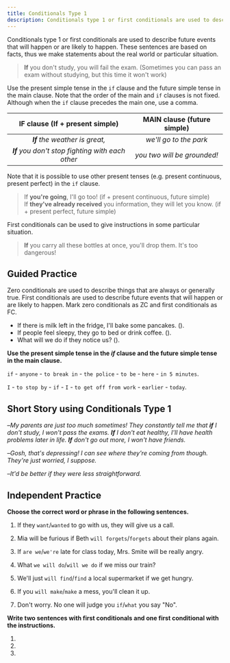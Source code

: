 ```yaml
---
title: Conditionals Type 1
description: Conditionals type 1 or first conditionals are used to describe future events that will happen or are likely to happen. These sentences are based on facts, thus we make statements about the real world or particular situation.
---
```


Conditionals type 1 or first conditionals are used to describe future events that will happen or are likely to happen. These sentences are based on facts, thus we make statements about the real world or particular situation.

> **If** you don't study, you will fail the exam. (Sometimes you can pass an exam without studying, but this time it won't work)

Use the present simple tense in the `if` clause and the future simple tense in the main clause. Note that the order of the main and `if` clauses is not fixed. Although when the `if` clause precedes the main one, use a comma.

|         IF clause (If + present simple)          | MAIN clause (future simple) |
| :----------------------------------------------: | :-------------------------: |
|          _**If** the weather is great,_          |   _we'll go to the park_    |
| _**If** you don't stop fighting with each other_ | _you two will be grounded!_ |

Note that it is possible to use other present tenses (e.g. present continuous, present perfect) in the `if` clause.

> If **you're going**, I'll go too! (if + present continuous, future simple)  
> If **they've already received** you information, they will let you know. (if + present perfect, future simple)

First conditionals can be used to give instructions in some particular situation.

> **If** you carry all these bottles at once, you'll drop them. It's too dangerous!

## Guided Practice

<Callout mt={8}>
  Zero conditionals are used to describe things that are always or generally true. First
  conditionals are used to describe future events that will happen or are likely to
  happen. Mark zero conditionals as ZC and first conditionals as FC.
</Callout>

- If there is milk left in the fridge, I'll bake some pancakes. (<Blank />). <Tooltip content="FC" />
- If people feel sleepy, they go to bed or drink coffee. (<Blank />). <Tooltip content="ZC" />
- What will we do if they notice us? (<Blank />). <Tooltip content="FC" />

**Use the present simple tense in the _if_ clause and the future simple tense in the main clause.**

`if` - `anyone` - `to break in` - `the police` - `to be` - `here` - `in 5 minutes`. <Tooltip content="If anyone breaks in, the police will be here in 5 minutes" />

`I` - `to stop by` - `if` - `I` - `to get off from work` - `earlier` - `today`. <Tooltip content="I'll stop by if I get off from work earlier today" />

## Short Story using Conditionals Type 1

–_My parents are just too much sometimes! They constantly tell me that **if** I don't study, I won't pass the exams. **If** I don't eat healthy, I'll have health problems later in life. **If** don't go out more, I won't have friends._

–_Gosh, that's depressing! I can see where they're coming from though. They're just worried, I suppose._

–_It'd be better if they were less straightforward._

## Independent Practice

**Choose the correct word or phrase in the following sentences.**

1. If they `want`/`wanted` to go with us, they will give us a call. <Tooltip content="want" />

2. Mia will be furious if Beth `will forgets`/`forgets` about their plans again. <Tooltip content="forgets" />

3. If `are we`/`we're` late for class today, Mrs. Smite will be really angry. <Tooltip content="we're" />

4. What `we will do`/`will we do` if we miss our train? <Tooltip content="will we do" />

5. We'll just `will find`/`find` a local supermarket if we get hungry. <Tooltip content="find" />

6. If you `will make`/`make` a mess, you'll clean it up. <Tooltip content="make" />

7. Don't worry. No one will judge you `if`/`what` you say "No". <Tooltip content="if" />

**Write two sentences with first conditionals and one first conditional with the instructions.**

1. <Blank />
   <Tooltip content="If I'm busy doing something, I'll respond to your message later." />

2. <Blank />
   <Tooltip content="If the negotiations go smoothly, they'll sign the contract." />

3. <Blank />
   <Tooltip content="If you don't buy a winter coat, you'll freeze in winter." />
